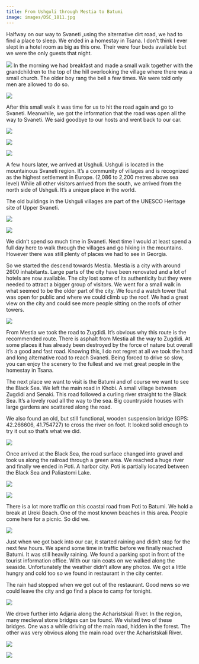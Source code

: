 ```yaml
---
title: From Ushguli through Mestia to Batumi
image: images/DSC_1811.jpg
---
```


Halfway on our way to Svaneti ,using the alternative dirt road, we had to find a place to sleep. We ended in a homestay in Tsana. I don’t think I ever slept in a hotel room as big as this one. Their were four beds available but we were the only guests that night.

<Image
    src='images/DSC_1762.jpg'
    caption='Our hotel room in Tsana where we stayed on our way to Svaneti.'
/>
In the morning we had breakfast and made a small walk together with the grandchildren to the top of the hill overlooking the village where there was a small church. The older boy rang the bell a few times. We were told only men are allowed to do so.

<Image
    src='images/DSC_1766.jpg'
    caption='Our homestay in Tsana is the big house in the bottom right of this photo.'
/>

After this small walk it was time for us to hit the road again and go to Svaneti. Meanwhile, we got the information that the road was open all the way to Svaneti. We said goodbye to our hosts and went back to our car.

<Image
    src='images/DSC_1758.jpg'
    caption='Our host family in Tsana.'
/>

<Image
    src='images/DSC_1763.jpg'
    caption='Goodbye!'
/>

<Image
    src='images/DSC_1744.jpg'
    caption='We are getting closer to Svaneti!'
/>

A few hours later, we arrived at Usghuli. Ushguli is located in the mountainous Svaneti region. It’s a community of villages and is recognized as the highest settlement in Europe. (2,086 to 2,200 metres above sea level) While all other visitors arrived from the south, we arrived from the north side of Ushguli. It’s a unique place in the world.

The old buildings in the Ushguli villages are part of the UNESCO Heritage site of Upper Svaneti.

<Image
    src='images/DSC_1808.jpg'
    caption='Usghuli is recognized as the highest settlement in Europe.'
/>


<Image
    src='images/DSC_1811.jpg'
    caption='Usghuli'
/>

We didn’t spend so much time in Svaneti. Next time I would at least spend a full day here to walk through the villages and go hiking in the mountains. However there was still plenty of places we had to see in Georgia.

So we started the descend towards Mestia. Mestia is a city with around 2600 inhabitants. Large parts of the city have been renovated and a lot of hotels are now available. The city lost some of its authenticity but they were needed to attract a bigger group of visitors.
We went for a small walk in what seemed to be the older part of the city. We found a watch tower that was open for public and where we could climb up the roof. We had a great view on the city and could see more people sitting on the roofs of other towers.

<Image
    src='images/DSC_1811.jpg'
    caption='View on Mestia from the roof of one of the many watchtowers'
/>

From Mestia we took the road to Zugdidi. It’s obvious why this route is the recommended route. There is asphalt from Mestia all the way to Zugdidi. At some places it has already been destroyed by the force of nature but overall it’s a good and fast road. Knowing this, I do not regret at all we took the hard and long alternative road to reach Svaneti. Being forced to drive so slow, you can enjoy the scenery to the fullest and we met great people in the homestay in Tsana.

The next place we want to visit is the Batumi and of course we want to see the Black Sea. We left the main road in Khobi. A small village between Zugdidi and Senaki. This road followed a curling river straight to the Black Sea. It’s a lovely road all the way to the sea. Big countryside houses with large gardens are scattered along the road.

We also found an old, but still functional, wooden suspension bridge (GPS: 42.266606, 41.754727) to cross the river on foot. It looked solid enough to try it out so that’s what we did.

<Image
    src='images/DSC_1826.jpg'
    caption='Old, but still functional, wooden suspension bridge over Khobistsqali River'
/>

Once arrived at the Black Sea, the road surface changed into gravel and took us along the railroad through a green area. We reached a huge river and finally we ended in Poti. A harbor city. Poti is partially located between the Black Sea and Paliastomi Lake.

<Image
    src='images/DSC_1846.jpg'
/>

<Image
    src='images/DSC_1851.jpg'
    caption='Paliastomi Lake near Poti is an important fishery site.'
/>

There is a lot more traffic on this coastal road from Poti to Batumi. We hold a break at Ureki Beach. One of the most known beaches in this area. People come here for a picnic. So did we.

<Image
    src='images/DSC_1855.jpg'
    caption='Ureki Beach'
/>

Just when we got back into our car, it started raining and didn’t stop for the next few hours. We spend some time in traffic before we finally reached Batumi. It was still heavily raining. We found a parking spot in front of the tourist information office. With our rain coats on we walked along the seaside. Unfortunately the weather didn’t allow any photos. We got a little hungry and cold too so we found in restaurant in the city center.

The rain had stopped when we got out of the restaurant. Good news so we could leave the city and go find a place to camp for tonight.

<Image
    src='images/DSC_1859.jpg'
    caption='Harbor of Batumi'
/>

We drove further into Adjaria along the Acharistskali River. In the region, many medieval stone bridges can be found. We visited two of these bridges. One was a while driving of the main road, hidden in the forest. The other was very obvious along the main road over the Acharistskali River.

<Image
    src='images/DSC_1860.jpg'
    caption='Acharistskali River'
/>

<Image
    src='images/DSC_1861.jpg'
    caption='Makhuntseti Bridge'
/>
